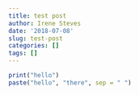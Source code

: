 ```yaml
---
title: test post
author: Irene Steves
date: '2018-07-08'
slug: test-post
categories: []
tags: []
---
```


```r
print("hello")
paste("hello", "there", sep = " ")
```